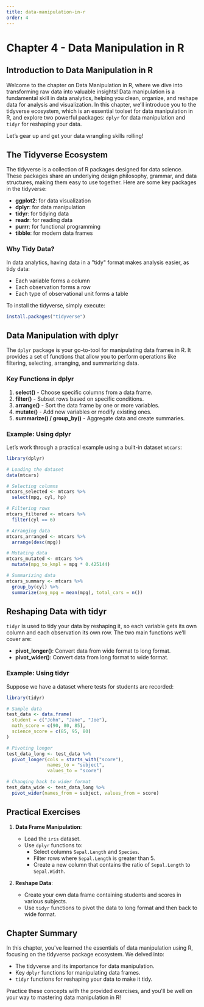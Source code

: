 ```yaml
---
title: data-manipulation-in-r
order: 4
---
```


# Chapter 4 - Data Manipulation in R

## Introduction to Data Manipulation in R

Welcome to the chapter on Data Manipulation in R, where we dive into transforming raw data into valuable insights! Data manipulation is a fundamental skill in data analytics, helping you clean, organize, and reshape data for analysis and visualization. In this chapter, we’ll introduce you to the tidyverse ecosystem, which is an essential toolset for data manipulation in R, and explore two powerful packages: `dplyr` for data manipulation and `tidyr` for reshaping your data.

Let’s gear up and get your data wrangling skills rolling!

## The Tidyverse Ecosystem

The tidyverse is a collection of R packages designed for data science. These packages share an underlying design philosophy, grammar, and data structures, making them easy to use together. Here are some key packages in the tidyverse:

- **ggplot2**: for data visualization
- **dplyr**: for data manipulation
- **tidyr**: for tidying data
- **readr**: for reading data
- **purrr**: for functional programming
- **tibble**: for modern data frames

### Why Tidy Data?

In data analytics, having data in a "tidy" format makes analysis easier, as tidy data:
- Each variable forms a column
- Each observation forms a row
- Each type of observational unit forms a table

To install the tidyverse, simply execute:

```R
install.packages("tidyverse")
```

## Data Manipulation with dplyr

The `dplyr` package is your go-to-tool for manipulating data frames in R. It provides a set of functions that allow you to perform operations like filtering, selecting, arranging, and summarizing data.

### Key Functions in dplyr

1. **select()** - Choose specific columns from a data frame.
2. **filter()** - Subset rows based on specific conditions.
3. **arrange()** - Sort the data frame by one or more variables.
4. **mutate()** - Add new variables or modify existing ones.
5. **summarize() / group_by()** - Aggregate data and create summaries.

### Example: Using dplyr

Let’s work through a practical example using a built-in dataset `mtcars`:

```R
library(dplyr)

# Loading the dataset
data(mtcars)

# Selecting columns
mtcars_selected <- mtcars %>%
  select(mpg, cyl, hp)

# Filtering rows
mtcars_filtered <- mtcars %>%
  filter(cyl == 6)

# Arranging data
mtcars_arranged <- mtcars %>%
  arrange(desc(mpg))

# Mutating data
mtcars_mutated <- mtcars %>%
  mutate(mpg_to_kmpl = mpg * 0.425144)

# Summarizing data
mtcars_summary <- mtcars %>%
  group_by(cyl) %>%
  summarize(avg_mpg = mean(mpg), total_cars = n())
```

## Reshaping Data with tidyr

`tidyr` is used to tidy your data by reshaping it, so each variable gets its own column and each observation its own row. The two main functions we’ll cover are:

- **pivot_longer()**: Convert data from wide format to long format.
- **pivot_wider()**: Convert data from long format to wide format.

### Example: Using tidyr

Suppose we have a dataset where tests for students are recorded:

```R
library(tidyr)

# Sample data
test_data <- data.frame(
  student = c("John", "Jane", "Joe"),
  math_score = c(90, 80, 85),
  science_score = c(85, 95, 80)
)

# Pivoting longer
test_data_long <- test_data %>%
  pivot_longer(cols = starts_with("score"), 
               names_to = "subject", 
               values_to = "score")

# Changing back to wider format
test_data_wide <- test_data_long %>%
  pivot_wider(names_from = subject, values_from = score)
```

## Practical Exercises

1. **Data Frame Manipulation**:
   - Load the `iris` dataset.
   - Use `dplyr` functions to:
     - Select columns `Sepal.Length` and `Species`.
     - Filter rows where `Sepal.Length` is greater than 5.
     - Create a new column that contains the ratio of `Sepal.Length` to `Sepal.Width`.

2. **Reshape Data**:
   - Create your own data frame containing students and scores in various subjects.
   - Use `tidyr` functions to pivot the data to long format and then back to wide format.

## Chapter Summary

In this chapter, you've learned the essentials of data manipulation using R, focusing on the tidyverse package ecosystem. We delved into:

- The tidyverse and its importance for data manipulation.
- Key `dplyr` functions for manipulating data frames.
- `tidyr` functions for reshaping your data to make it tidy.

Practice these concepts with the provided exercises, and you'll be well on your way to mastering data manipulation in R!